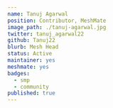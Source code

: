 ---
name: Tanuj Agarwal
position: Contributor, MeshMate
image_path: ./tanuj-agarwal.jpg
twitter: tanuj_agarwal22
github: Tanuj22
blurb: Mesh Head
status: Active
maintainer: yes
meshmate: yes
badges:
  - smp
  - community
published: true
---
